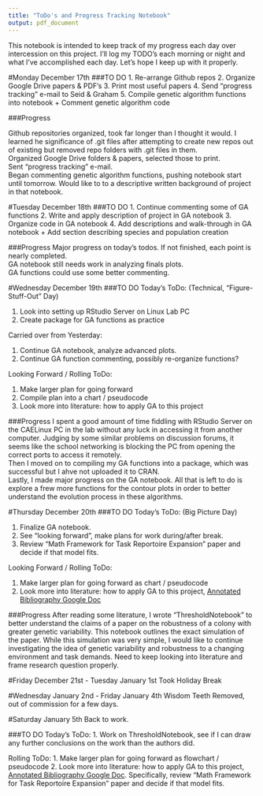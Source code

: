 ```yaml
---
title: "ToDo's and Progress Tracking Notebook"
output: pdf_document
---
```


This notebook is intended to keep track of my progress each day over intercession on this project. I'll log my TODO's each morning or night and what I've accomplished each day. Let's hope I keep up with it properly.

#Monday December 17th
###TO DO
1. Re-arrange Github repos
2. Organize Google Drive papers & PDF's
3. Print most useful papers
4. Send "progress tracking" e-mail to Seid & Graham
5. Compile genetic algorithm functions into notebook
  + Comment genetic algorithm code

###Progress

Github repositories organized, took far longer than I thought it would. I learned he significance of .git files after attempting to create new repos out of existing but removed repo folders with .git files in them.  
Organized Google Drive folders & papers, selected those to print.  
Sent "progress tracking" e-mail.  
Began commenting genetic algorithm functions, pushing notebook start until tomorrow. Would like to to a descriptive written background of project in that notebook.  

#Tuesday December 18th
###TO DO
1. Continue commenting some of GA functions
2. Write and apply description of project in GA notebook
3. Organize code in GA notebook
4. Add descriptions and walk-through in GA notebook
  + Add section describing species and population creation

###Progress
Major progress on today's todos. If not finished, each point is nearly completed.  
GA notebook still needs work in analyzing finals plots.  
GA functions could use some better commenting.  

#Wednesday December 19th
###TO DO
Today's ToDo: (Technical, "Figure-Stuff-Out" Day)

1. Look into setting up RStudio Server on Linux Lab PC
2. Create package for GA functions as practice
  
Carried over from Yesterday:

1. Continue GA notebook, analyze advanced plots.
2. Continue GA function commenting, possibly re-organize functions?
  
Looking Forward / Rolling ToDo:

1. Make larger plan for going forward
2. Compile plan into a chart / pseudocode
3. Look more into literature: how to apply GA to this project

###Progress
I spent a good amount of time fiddling with RStudio Server on the CAELinux PC in the lab without any luck in accessing it from another computer. Judging by some similar problems on discussion forums, it seems like the school networking is blocking the PC from opening the correct ports to access it remotely.   
Then I moved on to compiling my GA functions into a package, which was successful but I ahve not uploaded it to CRAN.   
Lastly, I made major progress on the GA notebook. All that is left to do is explore a frew more functions for the contour plots in order to better understand the evolution process in these algorithms.

#Thursday December 20th
###TO DO
Today's ToDo: (Big Picture Day)

1. Finalize GA notebook.
2. See "looking forward", make plans for work during/after break.
3. Review "Math Framework for Task Reportoire Expansion" paper and decide if that model fits.
  
Looking Forward / Rolling ToDo:

1. Make larger plan for going forward as chart / pseudocode
2. Look more into literature: how to apply GA to this project, [Annotated Bibliography Google Doc]("https://docs.google.com/document/d/1Eu_zMDIhtgkyTLazfbn7v8vJ5Pa9T_E6ZIkz92yFPWk/edit?usp=sharing")

###Progress
After reading some literature, I wrote "ThresholdNotebook" to better understand the claims of a paper on the robustness of a colony with greater genetic variability. This notebook outlines the exact simulation of the paper. While this simulation was very simple, I would like to continue investigating the idea of genetic variability and robustness to a changing environment and task demands.
Need to keep looking into literature and frame research question properly.

#Friday December 21st - Tuesday January 1st
Took Holiday Break

#Wednesday January 2nd - Friday January 4th
Wisdom Teeth Removed, out of commission for a few days.

#Saturday January 5th
Back to work.  

###TO DO
Today's ToDo:
1. Work on ThresholdNotebook, see if I can draw any further conclusions on the work than the authors did.

Rolling ToDo:
1. Make larger plan for going forward as flowchart / pseudocode
2. Look more into literature: how to apply GA to this project, [Annotated Bibliography Google Doc]("https://docs.google.com/document/d/1Eu_zMDIhtgkyTLazfbn7v8vJ5Pa9T_E6ZIkz92yFPWk/edit?usp=sharing"). Specifically, review "Math Framework for Task Reportoire Expansion" paper and decide if that model fits.









